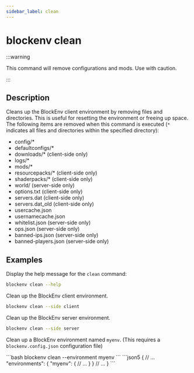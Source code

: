 ```yaml
---
sidebar_label: clean
---
```



# blockenv clean

:::warning

This command will remove configurations and mods. Use with caution.

:::

## Description

Cleans up the BlockEnv client environment by removing files and directories.
This is useful for resetting the environment or freeing up space.
The following items are removed when this command is executed
(`*` indicates all files and directories within the specified directory):

- config/*
- defaultconfigs/*
- downloads/* (client-side only)
- logs/*
- mods/*
- resourcepacks/* (client-side only)
- shaderpacks/* (client-side only)
- world/ (server-side only)
- options.txt (client-side only)
- servers.dat (client-side only)
- servers.dat_old (client-side only)
- usercache.json
- usernamecache.json
- whitelist.json (server-side only)
- ops.json (server-side only)
- banned-ips.json (server-side only)
- banned-players.json (server-side only)

## Examples

Display the help message for the `clean` command:

```bash
blockenv clean --help
```

Clean up the BlockEnv client environment.

```bash
blockenv clean --side client
```

Clean up the BlockEnv server environment.

```bash
blockenv clean --side server
```

Clean up a BlockEnv environment named `myenv`. (This requires a `blockenv.config.json` configuration file)

<Tabs>
    <TabItem value="command" label="Command" default>
        ```bash
        blockenv clean --environment myenv
        ```
    </TabItem>
    <TabItem value="config" label="blockenv.config.json">
        ```json5
        {
            // ...
            "environments": {
                "myenv": {
                    // ...
                }
            }
            // ...
        }
        ```
    </TabItem>
</Tabs>
